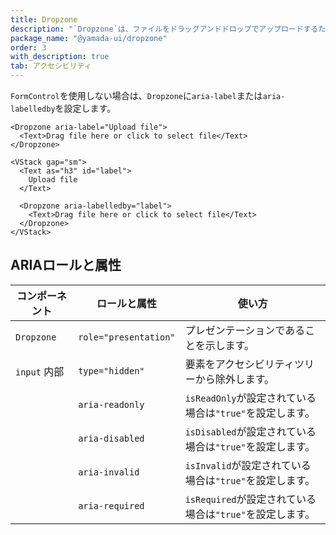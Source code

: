```yaml
---
title: Dropzone
description: "`Dropzone`は、ファイルをドラッグアンドドロップでアップロードするために使用されるコンポーネントです。"
package_name: "@yamada-ui/dropzone"
order: 3
with_description: true
tab: アクセシビリティ
---
```


`FormControl`を使用しない場合は、`Dropzone`に`aria-label`または`aria-labelledby`を設定します。

```tsx live=false
<Dropzone aria-label="Upload file">
  <Text>Drag file here or click to select file</Text>
</Dropzone>
```

```tsx live=false
<VStack gap="sm">
  <Text as="h3" id="label">
    Upload file
  </Text>

  <Dropzone aria-labelledby="label">
    <Text>Drag file here or click to select file</Text>
  </Dropzone>
</VStack>
```

## ARIAロールと属性

| コンポーネント          | ロールと属性          | 使い方                                                   |
| ----------------------- | --------------------- | -------------------------------------------------------- |
| `Dropzone`              | `role="presentation"` | プレゼンテーションであることを示します。                 |
| `input` <Tag>内部</Tag> | `type="hidden"`       | 要素をアクセシビリティツリーから除外します。             |
|                         | `aria-readonly`       | `isReadOnly`が設定されている場合は`"true"`を設定します。 |
|                         | `aria-disabled`       | `isDisabled`が設定されている場合は`"true"`を設定します。 |
|                         | `aria-invalid`        | `isInvalid`が設定されている場合は`"true"`を設定します。  |
|                         | `aria-required`       | `isRequired`が設定されている場合は`"true"`を設定します。 |
